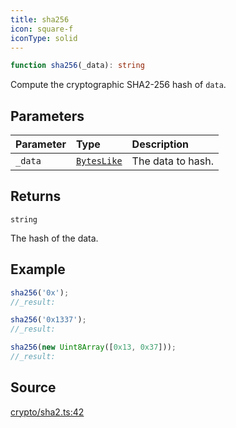 ```yaml
---
title: sha256
icon: square-f
iconType: solid
---
```


```ts
function sha256(_data): string
```

Compute the cryptographic SHA2-256 hash of `data`.

## Parameters

| Parameter | Type | Description |
| :------ | :------ | :------ |
| `_data` | [`BytesLike`](/content/type-aliases/BytesLike) | The data to hash. |

## Returns

`string`

The hash of the data.

## Example

```ts
sha256('0x');
//_result:

sha256('0x1337');
//_result:

sha256(new Uint8Array([0x13, 0x37]));
//_result:
```

## Source

[crypto/sha2.ts:42](https://github.com/dominant-strategies/quais.js/blob/9cd48558df3d21b38e50dd81be3a8b94ee4847f2/src/crypto/sha2.ts#L42)
